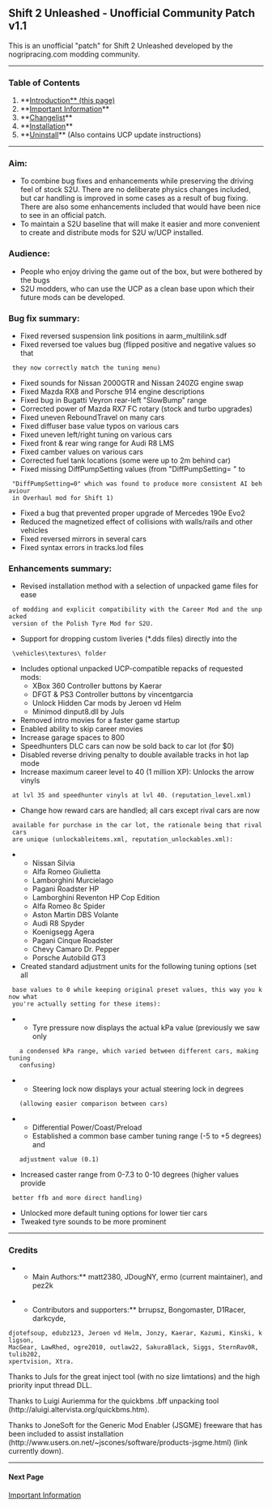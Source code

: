 == Shift 2 Unleashed - Unofficial Community Patch v1.1 ==

This is an unofficial "patch" for Shift 2 Unleashed developed by the nogripracing.com modding community. 
----
=== Table of Contents ===
# **[[Home|Introduction** (this page)]]
# **[[Important Information]]**
# **[[Changelist]]**
# **[[Installation]]**
# **[[Uninstall]]** (Also contains UCP update instructions)
----

=== Aim: === 

* To combine bug fixes and enhancements while preserving the driving feel of stock S2U. There are no deliberate physics changes included, but car handling is improved in some cases as a result of bug fixing. There are also some enhancements included that would have been nice to see in an official patch.
* To maintain a S2U baseline that will make it easier and more convenient to create and distribute mods for S2U w/UCP installed.

=== Audience: === 

* People who enjoy driving the game out of the box, but were bothered by the bugs
* S2U modders, who can use the UCP as a clean base upon which their future mods can be developed.

=== Bug fix summary: ===

* Fixed reversed suspension link positions in aarm_multilink.sdf
* Fixed reversed toe values bug (flipped positive and negative values so that
  they now correctly match the tuning menu)
* Fixed sounds for Nissan 2000GTR and Nissan 240ZG engine swap
* Fixed Mazda RX8 and Porsche 914 engine descriptions
* Fixed bug in Bugatti Veyron rear-left "SlowBump" range
* Corrected power of Mazda RX7 FC rotary (stock and turbo upgrades)
* Fixed uneven ReboundTravel on many cars
* Fixed diffuser base value typos on various cars
* Fixed uneven left/right tuning on various cars
* Fixed front & rear wing range for Audi R8 LMS
* Fixed camber values on various cars
* Corrected fuel tank locations (some were up to 2m behind car)
* Fixed missing DiffPumpSetting values (from "DiffPumpSetting= " to
  "DiffPumpSetting=0" which was found to produce more consistent AI behaviour
  in Overhaul mod for Shift 1)
* Fixed a bug that prevented proper upgrade of Mercedes 190e Evo2
* Reduced the magnetized effect of collisions with walls/rails and other vehicles
* Fixed reversed mirrors in several cars
* Fixed syntax errors in tracks.lod files

=== Enhancements summary: ===

* Revised installation method with a selection of unpacked game files for ease
  of modding and explicit compatibility with the Career Mod and the unpacked
  version of the Polish Tyre Mod for S2U.
* Support for dropping custom liveries (*.dds files) directly into the
  \vehicles\textures\ folder
* Includes optional unpacked UCP-compatible repacks of requested mods:
**  XBox 360 Controller buttons by Kaerar
**  DFGT & PS3 Controller buttons by vincentgarcia
**  Unlock Hidden Car mods by Jeroen vd Helm
**  Minimod dinput8.dll by Juls
* Removed intro movies for a faster game startup
* Enabled ability to skip career movies
* Increase garage spaces to 800
* Speedhunters DLC cars can now be sold back to car lot (for $0)
* Disabled reverse driving penalty to double available tracks in hot lap mode
* Increase maximum career level to 40 (1 million XP): Unlocks the arrow vinyls
  at lvl 35 and speedhunter vinyls at lvl 40. (reputation_level.xml)
* Change how reward cars are handled; all cars except rival cars are now
  available for purchase in the car lot, the rationale being that rival cars
  are unique (unlockableitems.xml, reputation_unlockables.xml):
**  Nissan Silvia
**  Alfa Romeo Giulietta
**  Lamborghini Murcielago
**  Pagani Roadster HP
**  Lamborghini Reventon HP Cop Edition
**  Alfa Romeo 8c Spider
**  Aston Martin DBS Volante
**  Audi R8 Spyder
**  Koenigsegg Agera
**  Pagani Cinque Roadster
**  Chevy Camaro Dr. Pepper
**  Porsche Autobild GT3
* Created standard adjustment units for the following tuning options (set all
  base values to 0 while keeping original preset values, this way you know what
  you're actually setting for these items):
**  Tyre pressure now displays the actual kPa value (previously we saw only
    a condensed kPa range, which varied between different cars, making tuning
    confusing)
**  Steering lock now displays your actual steering lock in degrees
    (allowing easier comparison between cars)
**  Differential Power/Coast/Preload
**  Established a common base camber tuning range (-5 to +5 degrees) and
    adjustment value (0.1)
* Increased caster range from 0-7.3 to 0-10 degrees (higher values provide
  better ffb and more direct handling)
* Unlocked more default tuning options for lower tier cars
* Tweaked tyre sounds to be more prominent
----

=== Credits ===

**Main Authors:** matt2380, JDougNY, ermo (current maintainer), and pez2k

**Contributors and supporters:** brrupsz, Bongomaster, D1Racer, darkcyde,
 djotefsoup, edubz123, Jeroen vd Helm, Jonzy, Kaerar, Kazumi, Kinski, kligson,
 MacGear, LawRhed, ogre2010, outlaw22, SakuraBlack, Siggs, SternRav0R, tulib202,
 xpertvision, Xtra.

Thanks to Juls for the great inject tool (with no size limtations) and the high priority input thread DLL.

Thanks to Luigi Auriemma for the quickbms .bff unpacking tool (http://aluigi.altervista.org/quickbms.htm).

Thanks to JoneSoft for the Generic Mod Enabler (JSGME) freeware that has been
included to assist installation
(http://www.users.on.net/~jscones/software/products-jsgme.html) (link currently down).
----

==== Next Page ====

[[Important Information]]